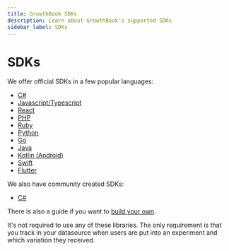 ```yaml
---
title: GrowthBook SDKs
description: Learn about GrowthBook's supported SDKs
sidebar_label: SDKs
---
```


# SDKs

We offer official SDKs in a few popular languages:

- [C#](/lib/csharp)
- [Javascript/Typescript](/lib/js)
- [React](/lib/react)
- [PHP](/lib/php)
- [Ruby](/lib/ruby)
- [Python](/lib/python)
- [Go](/lib/go)
- [Java](/lib/java)
- [Kotlin (Android)](/lib/kotlin)
- [Swift](https://github.com/growthbook/growthbook-swift)
- [Flutter](/lib/flutter)

We also have community created SDKs:

- [C#](https://github.com/growthbook/growthbook-c-sharp)

There is also a guide if you want to [build your own](/lib/build-your-own).

It's not required to use any of these libraries. The only requirement is that you track in your datasource when users are put into an experiment and which variation they received.
